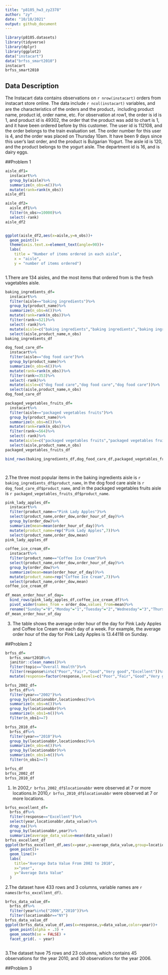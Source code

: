 ```yaml
---
title: "p8105_hw3_zy2378"
author: "zy"
date: "10/18/2021"
output: github_document
---
```


```r
library(p8105.datasets)
library(tidyverse)
library(dplyr)
library(ggplot2)
data("instacart")
data("brfss_smart2010")
instacart
brfss_smart2010
```

## Data Description
The Instacart data contains observations on `r nrow(instacart)` orders from instacart store online. The data include `r ncol(instacart)` variables, and are the characteristics of the orders and the product，including product name, product id, order name, etc.
For observation at row1, the order is id is 1, and product id is 49302, the order that the product was add to chart is 1, and it have been ordered before by this customer. The user id is 112108, and the order belongs to the train evaluation set. The order number for this user is 4, and the order was placed on Thursday 10am. It have been 9 days since this user's last order, and the product is Bulgarian Yogurt. The aisle id is 120, and the product belongs to the yogurt aisle. The department id is 16, and is dairy eggs.

##Problem 1

```r
aisle_df1=
  instacart%>%
  group_by(aisle)%>%
  summarize(n_obs=n())%>%
  mutate(rank=rank(n_obs))
aisle_df1

aisle_df2=
  aisle_df1%>%
  filter(n_obs>=10000)%>%
  select(-rank)
aisle_df2


ggplot(aisle_df2,aes(x=aisle,y=n_obs))+
  geom_point()+
  theme(axis.text.x=element_text(angle=90))+
  labs(
    title = "Number of items ordered in each aisle",
    x = "aisle",
    y = "number of items ordered")



```

1.There are 134 aisles, and the most items that ordered from is the fresh vagetables aisle.

```r
baking_ingredients_df=
  instacart%>%
  filter(aisle=="baking ingredients")%>%
  group_by(product_name)%>%
  summarize(n_obs=n())%>%
  mutate(rank=rank(n_obs))%>%
  filter(rank>=521)%>%
  select(-rank)%>%
  mutate(aisle=c("baking ingredients","baking ingredients","baking ingredients"))%>%
  select(aisle,product_name,n_obs)
baking_ingredients_df

dog_food_care_df=
  instacart%>%
  filter(aisle=="dog food care")%>%
  group_by(product_name)%>%
  summarize(n_obs=n())%>%
  mutate(rank=rank(n_obs))%>%
  filter(rank>=353)%>%
  select(-rank)%>%
  mutate(aisle=c("dog food care","dog food care","dog food care"))%>%
  select(aisle,product_name,n_obs)
dog_food_care_df

packaged_vegetables_fruits_df=
  instacart%>%
  filter(aisle=="packaged vegetables fruits")%>%
  group_by(product_name)%>%
  summarize(n_obs=n())%>%
  mutate(rank=rank(n_obs))%>%
  filter(rank>=564)%>%
  select(-rank)%>%
  mutate(aisle=c("packaged vegetables fruits","packaged vegetables fruits","packaged vegetables fruits"))%>%
  select(aisle,product_name,n_obs)
packaged_vegetables_fruits_df

bind_rows(baking_ingredients_df,dog_food_care_df,packaged_vegetables_fruits_df)




```
2.The three most popular items in the baking ingredients aisle is `r baking_ingredients_df$product_name`, in the dog food care aisle is `r dog_food_care_df$product_name`, and in the packaged vegetables fruits aisle is `r packaged_vegetables_fruits_df$product_name`.

```r
pink_lady_apples_df=
  instacart%>%
  filter(product_name=="Pink Lady Apples")%>%
  select(product_name,order_dow,order_hour_of_day)%>%
  group_by(order_dow)%>%
  summarize(mean=mean(order_hour_of_day))%>%
  mutate(product_name=rep("Pink Lady Apples",7))%>%
  select(product_name,order_dow,mean)
pink_lady_apples_df

coffee_ice_cream_df=
  instacart%>%
  filter(product_name=="Coffee Ice Cream")%>%
  select(product_name,order_dow,order_hour_of_day)%>%
  group_by(order_dow)%>%
  summarize(mean=mean(order_hour_of_day))%>%  
  mutate(product_name=rep("Coffee Ice Cream",7))%>%
  select(product_name,order_dow,mean)
coffee_ice_cream_df

df_mean_order_hour_of_day=
  bind_rows(pink_lady_apples_df,coffee_ice_cream_df)%>%
  pivot_wider(names_from = order_dow,values_from=mean)%>%
  rename("Sunday"="0","Monday"="1","Tuesday"="2","Wednesday"="3","Thursday"="4","Friday"="5","Saturday"="6")
df_mean_order_hour_of_day
```
3. The table shows the average order hour of the day for Pink Lady Apples	and Coffee Ice Cream on each day of a week. For example, the average order hour of the day for Pink Lady Apples is 13.44118	on Sunday.

##Problem 2

```r
brfss_df=
  brfss_smart2010%>%
  janitor::clean_names()%>%
  filter(topic=="Overall Health")%>%
  filter(response%in%c("Poor","Fair","Good","Very good","Excellent"))%>%
  mutate(response=factor(response,levels=c("Poor","Fair","Good","Very good","Excellent")))

brfss_2002_df=
  brfss_df%>%
  filter(year=="2002")%>%
  group_by(locationabbr,locationdesc)%>%
  summarize(n_obs=n())%>%
  group_by(locationabbr)%>%
  summarize(n_obs1=n())%>%
  filter(n_obs1>=7)

brfss_2010_df=
  brfss_df%>%
  filter(year=="2010")%>%
  group_by(locationabbr,locationdesc)%>%
  summarize(n_obs=n())%>%
  group_by(locationabbr)%>%
  summarize(n_obs1=n())%>%
  filter(n_obs1>=7)

brfss_df
brfss_2002_df
brfss_2010_df

```

1. In 2002,`r brfss_2002_df$locationabbr` were observed at 7 or more locations.In 2010,`r brfss_2010_df$locationabbr` were observed at 7 or more locations.

```r
brfss_excellent_df=
  brfss_df%>%
  filter(response=="Excellent")%>%
  select(year,locationabbr,data_value)%>%
  drop_na()%>%
  group_by(locationabbr,year)%>%
  summarize(average_data_value=mean(data_value))
brfss_excellent_df
ggplot(brfss_excellent_df,aes(x=year,y=average_data_value,group=locationabbr,color=locationabbr))+
  geom_point()+
  geom_line()+
  labs(
    title="Average Data Value From 2002 to 2010",
    x="year",
    y="Average Data Value"
  )

```

2.The dataset have 433 rows and 3 columns, variable names are `r names(brfss_excellent_df)`.

```r
brfss_data_value_df=
  brfss_df%>%
  filter(year%in%c("2006","2010"))%>%
  filter(locationabbr=="NY")
brfss_data_value_df
ggplot(brfss_data_value_df,aes(x=response,y=data_value,color=year))+
  geom_point(alpha = .3) +
  geom_smooth(se = FALSE) + 
  facet_grid(. ~ year)
  
```

3.The dataset have 75 rows and 23 columns, which contains 45 observations for the year 2010, and 30 observations for the year 2006.

##Problem 3
```r

```


